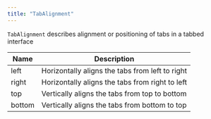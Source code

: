 ```yaml
---
title: "TabAlignment"
---
```


`TabAlignment` describes alignment or positioning of tabs in a tabbed interface

| Name   | Description                                     |
| ------ | ----------------------------------------------- |
| left   | Horizontally aligns the tabs from left to right |
| right  | Horizontally aligns the tabs from right to left |
| top    | Vertically aligns the tabs from top to bottom   |
| bottom | Vertically aligns the tabs from bottom to top   |
